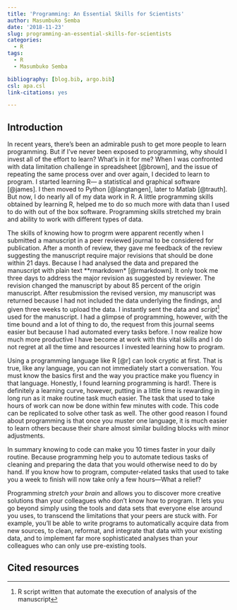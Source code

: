 ```yaml
---
title: 'Programming: An Essential Skills for Scientists'
author: Masumbuko Semba
date: '2018-11-23'
slug: programming-an-essential-skills-for-scientists
categories:
  - R
tags:
  - R
  - Masumbuko Semba

bibliography: [blog.bib, argo.bib]
csl: apa.csl
link-citations: yes

---
```



## Introduction

In recent years, there's been an admirable push to get more people to learn programming. But if I've never been exposed to programming, why should I invest all of the effort to learn? What's in it for me? When I was confronted with data limitation challenge in spreadsheet [@brown], and the issue of repeating the same process over and over again, I decided to learn to program. I started learning R--- a statistical and graphical software [@james]. I then moved to Python [@langtangen], later to Matlab [@trauth]. But now, I do nearly all of my data work in R. A little programming skills obtained by learning R, helped me to do so much more with data than I used to do with out of the box software. Programming skills stretched my brain and ability to work with different types of data. 

The skills of knowing how to progrm were apparent recently when I submitted a manuscript in a peer reviewed journal to be considered for publication. After a month of review, they gave me feedback of the review suggesting the manuscript require major revisions that should be done within 21 days. Because I had analysed the data and prepared the manuscript with plain text **rmarkdown* [@rmarkdown]. It only took me three days to address the major revision as suggested by reviewer. The revision changed the manuscript by about 85 percent of the origin manuscript. After resubmission the revised version, my manuscript was returned because I had not included the data underlying the findings, and given three weeks to upload the data. I instantly sent the data and *script*^[R script written that automate the execution of analysis of the manuscript] used for the manuscript. I had a glimpse of programming, however, with the time bound and a lot of thing to do, the request from this journal seems easier but because I had automated every tasks before. I now realize how much more productive I have become at work with this vital skills and I do not regret at all the time and resources I invested learning how to program.

Using a programming language like R [@r] can look cryptic at first. That is true, like any language, you can not immediately start a conversation. You must know the basics first and the way you practice make you fluency in that language. Honestly, I found learning programming is hard!. There is definitely a learning curve, however, putting in a little time is rewarding in long run as it make routine task much easier. The task that used to take hours of work can now be done within few minutes with code. This code can be replicated to solve other task as well. The other good reason I found about programming is that once you muster one language, it is much easier to learn others because their share almost similar building blocks with minor adjustments.

In summary knowing to code can make you 10 times faster in your daily routine. Because programming help you to automate tedious tasks of cleaning and preparing the data that you would otherwise need to do by hand. If you know how to program, computer-related tasks that used to take you a week to finish will now take only a few hours---What a relief?

Programming *stretch your brain* and allows you to discover more creative solutions than your colleagues who don't know how to program. It lets you go beyond simply using the tools and data sets that everyone else around you uses, to transcend the limitations that your peers are stuck with. For example, you'll be able to write programs to automatically acquire data from new sources, to clean, reformat, and integrate that data with your existing data, and to implement far more sophisticated analyses than your colleagues who can only use pre-existing tools.


## Cited resources
